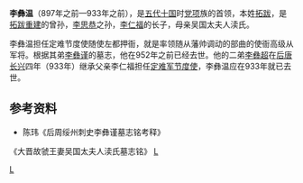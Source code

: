 '''李彝温'''（897年之前—933年之前），是[[五代十国|五代十国]]时[[党项|党项]]族的首领，本姓[[拓跋|拓跋]]，是[[拓跋重建|拓跋重建]]的曾孙，[[李思恭|李思恭]]之孙，[[李仁福|李仁福]]的长子，母亲吴国太夫人渎氏。

李彝温担任定难节度使随使左都押衙，就是率领随从藩帅调动的部曲的使衙高级从军将。根据其弟[[李彝谨|李彝谨]]的墓志，他在952年之前已经去世。他的二弟[[李彝超|李彝超]]在[[后唐|后唐]][[长兴|长兴]]四年（933年）继承父亲李仁福担任[[定难军节度使|定难军节度使]]，李彝温应在933年就已去世。

==参考资料==
*陈玮《后周绥州刺史李彝谨墓志铭考释》
《大晋故虢王妻吴国太夫人渎氏墓志铭》
[[category:五代十国军事人物|L]]
[[Category:党项|L]]